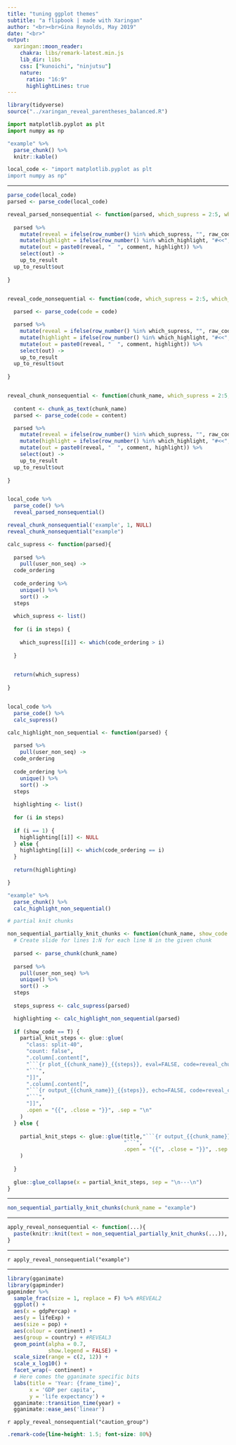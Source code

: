 ```yaml
---
title: "tuning ggplot themes"
subtitle: "a flipbook | made with Xaringan"
author: "<br><br>Gina Reynolds, May 2019"
date: "<br>"
output:
  xaringan::moon_reader:
    chakra: libs/remark-latest.min.js
    lib_dir: libs
    css: ["kunoichi", "ninjutsu"]
    nature:
      ratio: "16:9"
      highlightLines: true
---
```



```r
library(tidyverse)
source("../xaringan_reveal_parentheses_balanced.R")
```



```python
import matplotlib.pyplot as plt
import numpy as np
```

```r
"example" %>% 
  parse_chunk() %>% 
  knitr::kable()
```



```r
local_code <- "import matplotlib.pyplot as plt
import numpy as np"
```


---

```r
parse_code(local_code)
parsed <- parse_code(local_code)

reveal_parsed_nonsequential <- function(parsed, which_supress = 2:5, which_highlight = 6){
  
  parsed %>% 
    mutate(reveal = ifelse(row_number() %in% which_supress, "", raw_code)) %>% 
    mutate(highlight = ifelse(row_number() %in% which_highlight, "#<<", "")) %>% 
    mutate(out = paste0(reveal, "  ", comment, highlight)) %>% 
    select(out) ->
    up_to_result
  up_to_result$out  
  
}


reveal_code_nonsequential <- function(code, which_supress = 2:5, which_highlight = 6){
  
  parsed <- parse_code(code = code) 

  parsed %>% 
    mutate(reveal = ifelse(row_number() %in% which_supress, "", raw_code)) %>% 
    mutate(highlight = ifelse(row_number() %in% which_highlight, "#<<", "")) %>% 
    mutate(out = paste0(reveal, "  ", comment, highlight)) %>% 
    select(out) ->
    up_to_result
  up_to_result$out  
  
}


reveal_chunk_nonsequential <- function(chunk_name, which_supress = 2:5, which_highlight = 6){
  
  content <- chunk_as_text(chunk_name)
  parsed <- parse_code(code = content) 

  parsed %>% 
    mutate(reveal = ifelse(row_number() %in% which_supress, "", raw_code)) %>% 
    mutate(highlight = ifelse(row_number() %in% which_highlight, "#<<", "")) %>% 
    mutate(out = paste0(reveal, "  ", comment, highlight)) %>% 
    select(out) ->
    up_to_result
  up_to_result$out  
  
}


local_code %>% 
  parse_code() %>% 
  reveal_parsed_nonsequential() 
```


```r
reveal_chunk_nonsequential('example', 1, NULL)
reveal_chunk_nonsequential("example")
```


```r
calc_supress <- function(parsed){
  
  parsed %>% 
    pull(user_non_seq) ->
  code_ordering  
    
  code_ordering %>% 
    unique() %>% 
    sort() ->
  steps
  
  which_supress <- list()
  
  for (i in steps) {
    
    which_supress[[i]] <- which(code_ordering > i)
      
  }

  
  return(which_supress)
  
}


local_code %>% 
  parse_code() %>% 
  calc_supress()

calc_highlight_non_sequential <- function(parsed) {
  
  parsed %>% 
    pull(user_non_seq) ->
  code_ordering  
    
  code_ordering %>% 
    unique() %>% 
    sort() ->
  steps
  
  highlighting <- list()
  
  for (i in steps)
  
  if (i == 1) {
    highlighting[[i]] <- NULL
  } else {
    highlighting[[i]] <- which(code_ordering == i)
  }
  
  return(highlighting)

}

"example" %>% 
  parse_chunk() %>% 
  calc_highlight_non_sequential()

```


```r
# partial knit chunks

non_sequential_partially_knit_chunks <- function(chunk_name, show_code = T, title = "", reg_assignment = F) {
  # Create slide for lines 1:N for each line N in the given chunk
  
  parsed <- parse_chunk(chunk_name)
  
  parsed %>% 
    pull(user_non_seq) %>% 
    unique() %>% 
    sort() ->
  steps
    
  steps_supress <- calc_supress(parsed)

  highlighting <- calc_highlight_non_sequential(parsed)
  
  if (show_code == T) {
    partial_knit_steps <- glue::glue(
      "class: split-40",
      "count: false",
      ".column[.content[",
      "```{r plot_{{chunk_name}}_{{steps}}, eval=FALSE, code=reveal_chunk_nonsequential('{{chunk_name}}', {{steps_supress}}, {{highlighting}})}",
      "```",
      "]]",
      ".column[.content[",
      "```{r output_{{chunk_name}}_{{steps}}, echo=FALSE, code=reveal_chunk_nonsequential('{{chunk_name}}', {{steps_supress}}, {{highlighting}})}",
      "```",
      "]]",
      .open = "{{", .close = "}}", .sep = "\n"
    )
  } else {
    
    partial_knit_steps <- glue::glue(title,"```{r output_{{chunk_name}}_{{steps}}, echo=FALSE, code=reveal_chunk_nonsequential('{{chunk_name}}', {{steps_supress}}, {{highlighting}})}",
                                     "```",
                                     .open = "{{", .close = "}}", .sep = "\n"
    )
    
  }
  
  glue::glue_collapse(x = partial_knit_steps, sep = "\n---\n")
}


```

---

```r
non_sequential_partially_knit_chunks(chunk_name = "example")
```

---

```r
apply_reveal_nonsequential <- function(...){
  paste(knitr::knit(text = non_sequential_partially_knit_chunks(...)), collapse = "\n")
}
```

---

`r apply_reveal_nonsequential("example")`



---



```r
library(gganimate)
library(gapminder)
gapminder %>% 
  sample_frac(size = 1, replace = F) %>% #REVEAL2
  ggplot() +
  aes(x = gdpPercap) + 
  aes(y = lifeExp) +
  aes(size = pop) + 
  aes(colour = continent) +
  aes(group = country) + #REVEAL3
  geom_point(alpha = 0.7, 
             show.legend = FALSE) +
  scale_size(range = c(2, 12)) +
  scale_x_log10() +
  facet_wrap(~ continent) +
  # Here comes the gganimate specific bits
  labs(title = 'Year: {frame_time}', 
       x = 'GDP per capita', 
       y = 'life expectancy') +
  gganimate::transition_time(year) +
  gganimate::ease_aes('linear')
```

`r apply_reveal_nonsequential("caution_group")`


```css
.remark-code{line-height: 1.5; font-size: 80%}
```

